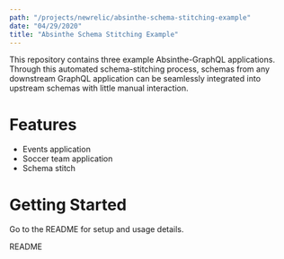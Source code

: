 ```yaml
---
path: "/projects/newrelic/absinthe-schema-stitching-example"
date: "04/29/2020"
title: "Absinthe Schema Stitching Example"
---
```



This repository contains three example Absinthe-GraphQL applications. Through this automated schema-stitching process, schemas from any downstream GraphQL application can be seamlessly integrated into upstream schemas with little manual interaction.

# Features

- Events application
- Soccer team application
- Schema stitch

# Getting Started

Go to the README for setup and usage details.

<Link to="https://github.com/newrelic/absinthe-schema-stitching-example">README</Link>